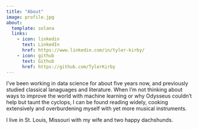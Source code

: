```yaml
---
title: "About"
image: profile.jpg
about:
  template: solana
  links:
    - icon: linkedin
      text: LinkedIn
      href: https://www.linkedin.com/in/tyler-kirby/
    - icon: github
      text: Github
      href: https://github.com/TylerKirby
---
```


I’ve been working in data science for about five years now, and previously studied classical lanaguages and literature. When I’m not thinking about ways to improve the world with machine learning or why Odysseus couldn’t help but taunt the cyclops, I can be found reading widely, cooking extensively and overburdening myself with yet more musical instruments.

I live in St. Louis, Missouri with my wife and two happy dachshunds.
